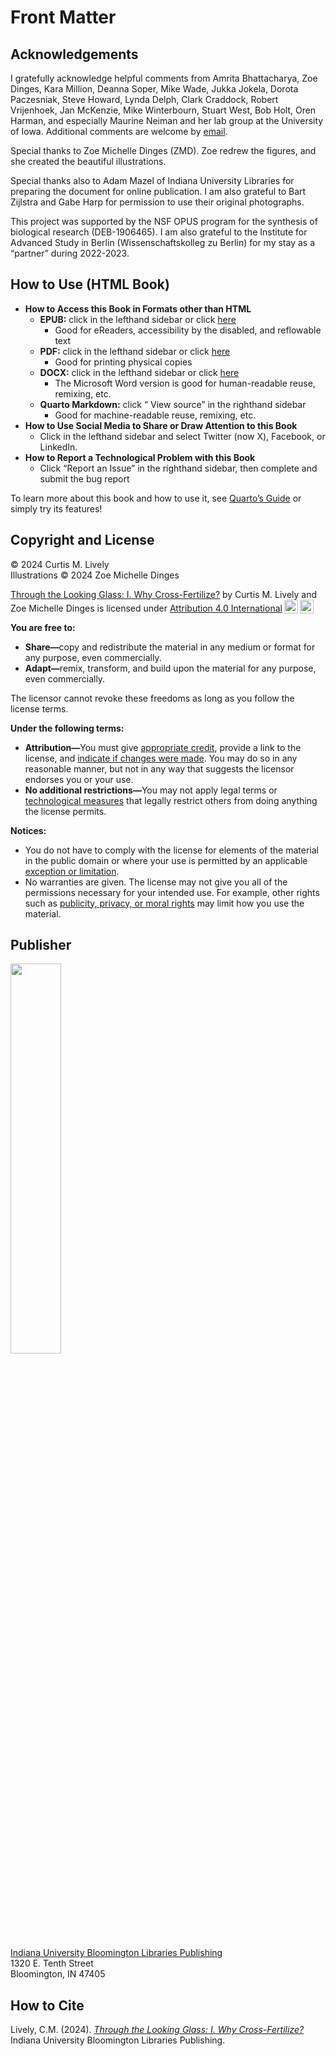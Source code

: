 # Front Matter {.unnumbered}

## Acknowledgements

I gratefully acknowledge helpful comments from Amrita Bhattacharya, Zoe Dinges, Kara Million, Deanna Soper, Mike Wade, Jukka Jokela, Dorota Paczesniak, Steve Howard, Lynda Delph, Clark Craddock, Robert Vrijenhoek, Jan McKenzie, Mike Winterbourn, Stuart West, Bob Holt, Oren Harman, and especially Maurine Neiman and her lab group at the University of Iowa. Additional comments are welcome by [email](mailto:clively@indiana.edu). 

Special thanks to Zoe Michelle Dinges (ZMD). Zoe redrew the figures, and she created the beautiful illustrations. 

Special thanks also to Adam Mazel of Indiana University Libraries for preparing the document for online publication. I am also grateful to Bart Zijlstra and Gabe Harp for permission to use their original photographs.

This project was supported by the NSF OPUS program for the synthesis of biological research (DEB-1906465). I am also grateful to the Institute for Advanced Study in Berlin (Wissenschaftskolleg zu Berlin) for my stay as a "partner" during 2022-2023. 

## How to Use (HTML Book)

- **How to Access this Book in Formats other than HTML**
    - **EPUB:** click <i class="bi bi-download"></i> in the lefthand sidebar or click [here](https://iulibscholcomm.github.io/through-the-looking-glass/Through-the-Looking-Glass--I.-Why-Cross-Fertilize-.epub)
        - Good for eReaders, accessibility by the disabled, and reflowable text
    - **PDF:** click <i class="bi bi-download"></i> in the lefthand sidebar or click [here](https://iulibscholcomm.github.io/through-the-looking-glass/Through-the-Looking-Glass--I.-Why-Cross-Fertilize-.pdf)
        - Good for printing physical copies
    - **DOCX:** click <i class="bi bi-download"></i> in the lefthand sidebar or click [here](https://iulibscholcomm.github.io/through-the-looking-glass/Through-the-Looking-Glass--I.-Why-Cross-Fertilize-.docx)
        - The Microsoft Word version is good for human-readable reuse, remixing, etc.
    - **Quarto Markdown:** click "<i class="bi bi-github"></i> View source" in the righthand sidebar
        - Good for machine-readable reuse, remixing, etc.
- **How to Use Social Media to Share or Draw Attention to this Book**
    - Click <i class="bi bi-share"></i> in the lefthand sidebar and select Twitter (now X), Facebook, or LinkedIn.
- **How to Report a Technological Problem with this Book**
    - Click "Report an Issue" in the righthand sidebar, then complete and submit the bug report

To learn more about this book and how to use it, see [Quarto's Guide](https://quarto.org/docs/guide/) or simply try its features! 

## Copyright and License

&copy; 2024 Curtis M. Lively\
Illustrations &copy; 2024 Zoe Michelle Dinges

<p xmlns:cc="http://creativecommons.org/ns#" xmlns:dct="http://purl.org/dc/terms/"><a property="dct:title" rel="cc:attributionURL" href="https://iulibscholcomm.github.io/through-the-looking-glass/">Through the Looking Glass: I. Why Cross-Fertilize?</a> by <span property="cc:attributionName">Curtis M. Lively and Zoe Michelle Dinges</span> is licensed under <a href="http://creativecommons.org/licenses/by/4.0/?ref=chooser-v1" target="_blank" rel="license noopener noreferrer" style="display:inline-block;">Attribution 4.0 International<img style="height:22px!important;margin-left:3px;vertical-align:text-bottom;" src="https://mirrors.creativecommons.org/presskit/icons/cc.png?ref=chooser-v1"><img style="height:22px!important;margin-left:3px;vertical-align:text-bottom;" src="https://mirrors.creativecommons.org/presskit/icons/by.png?ref=chooser-v1"></a></p>

**You are free to:**

- **Share—**copy and redistribute the material in any medium or format for any purpose, even commercially.  
- **Adapt—**remix, transform, and build upon the material for any purpose, even commercially.  

The licensor cannot revoke these freedoms as long as you follow the license terms.  

**Under the following terms:**

- **Attribution—**You must give [appropriate credit](https://creativecommons.org/licenses/by/4.0/#ref-appropriate-credit), provide a link to the license, and [indicate if changes were made](https://creativecommons.org/licenses/by/4.0/#ref-indicate-changes). You may do so in any reasonable manner, but not in any way that suggests the licensor endorses you or your use.  
- **No additional restrictions—**You may not apply legal terms or [technological measures](https://creativecommons.org/licenses/by/4.0/#ref-technological-measures) that legally restrict others from doing anything the license permits.  

**Notices:**

- You do not have to comply with the license for elements of the material in the public domain or where your use is permitted by an applicable [exception or limitation](https://creativecommons.org/licenses/by/4.0/#ref-exception-or-limitation).  
- No warranties are given. The license may not give you all of the permissions necessary for your intended use. For example, other rights such as [publicity, privacy, or moral rights](https://creativecommons.org/licenses/by/4.0/#ref-publicity-privacy-or-moral-rights) may limit how you use the material.

## Publisher

![](images/iublpub_logo.png){alt-text="Logo of Indiana University Bloomington Libraries Publishing" width="40%"}

[Indiana University Bloomington Libraries Publishing](https://libraries.indiana.edu/scholarly-communication)\
1320 E. Tenth Street\
Bloomington, IN 47405

## How to Cite

Lively, C.M. (2024). [*Through the Looking Glass: I. Why Cross-Fertilize?*](https://doi.org/10.5967/GBD3-KA07) Indiana University Bloomington Libraries Publishing.
